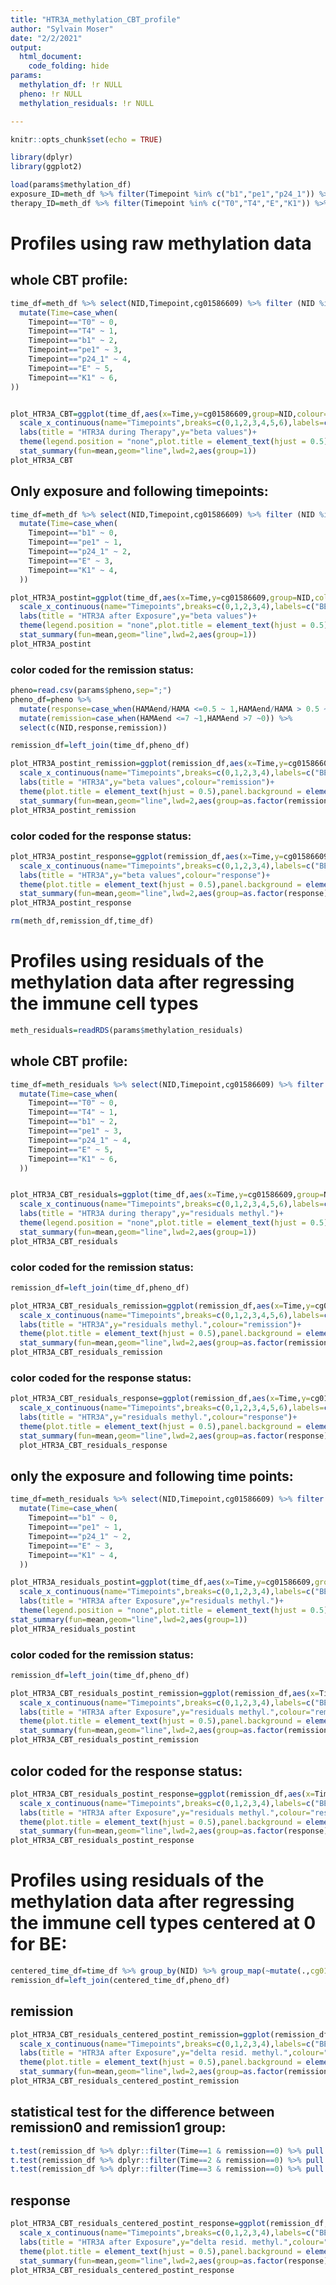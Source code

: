 ```yaml
---
title: "HTR3A_methylation_CBT_profile"
author: "Sylvain Moser"
date: "2/2/2021"
output: 
  html_document:
    code_folding: hide
params:
  methylation_df: !r NULL
  pheno: !r NULL
  methylation_residuals: !r NULL

---
```


```r
knitr::opts_chunk$set(echo = TRUE)
```

```r
library(dplyr)
library(ggplot2)
```



```r
load(params$methylation_df)
exposure_ID=meth_df %>% filter(Timepoint %in% c("b1","pe1","p24_1")) %>% pull(NID)
therapy_ID=meth_df %>% filter(Timepoint %in% c("T0","T4","E","K1")) %>% pull(NID)
```

# Profiles using raw methylation data 

## whole CBT profile: 

```r
time_df=meth_df %>% select(NID,Timepoint,cg01586609) %>% filter (NID %in% intersect(exposure_ID,therapy_ID)) %>% 
  mutate(Time=case_when(
    Timepoint=="T0" ~ 0,
    Timepoint=="T4" ~ 1,
    Timepoint=="b1" ~ 2,
    Timepoint=="pe1" ~ 3,
    Timepoint=="p24_1" ~ 4,
    Timepoint=="E" ~ 5,
    Timepoint=="K1" ~ 6,
))


plot_HTR3A_CBT=ggplot(time_df,aes(x=Time,y=cg01586609,group=NID,colour=NID))+geom_line()+
  scale_x_continuous(name="Timepoints",breaks=c(0,1,2,3,4,5,6),labels=c("T0","T4","BE","PE1h","PE24h","E","K"))+
  labs(title = "HTR3A during Therapy",y="beta values")+
  theme(legend.position = "none",plot.title = element_text(hjust = 0.5),panel.background = element_blank(),text = element_text(size = 30),axis.ticks=element_blank(),axis.line = element_line(colour ="darkgrey"))+
  stat_summary(fun=mean,geom="line",lwd=2,aes(group=1))
plot_HTR3A_CBT
```

## Only exposure and following timepoints: 
```r
time_df=meth_df %>% select(NID,Timepoint,cg01586609) %>% filter (NID %in% intersect(exposure_ID,therapy_ID)) %>% 
  mutate(Time=case_when(
    Timepoint=="b1" ~ 0,
    Timepoint=="pe1" ~ 1,
    Timepoint=="p24_1" ~ 2,
    Timepoint=="E" ~ 3,
    Timepoint=="K1" ~ 4,
  ))

plot_HTR3A_postint=ggplot(time_df,aes(x=Time,y=cg01586609,group=NID,colour=NID))+geom_line()+
  scale_x_continuous(name="Timepoints",breaks=c(0,1,2,3,4),labels=c("BE","PE1h","PE24h","E","K"))+
  labs(title = "HTR3A after Exposure",y="beta values")+
  theme(legend.position = "none",plot.title = element_text(hjust = 0.5),panel.background = element_blank(),text = element_text(size = 30),axis.ticks=element_blank(),,axis.line = element_line(colour ="darkgrey"))+
  stat_summary(fun=mean,geom="line",lwd=2,aes(group=1))
plot_HTR3A_postint
```

### color coded for the remission status: 
```r
pheno=read.csv(params$pheno,sep=";")
pheno_df=pheno %>%
  mutate(response=case_when(HAMAend/HAMA <=0.5 ~ 1,HAMAend/HAMA > 0.5 ~ 0)) %>% 
  mutate(remission=case_when(HAMAend <=7 ~1,HAMAend >7 ~0)) %>% 
  select(c(NID,response,remission))

remission_df=left_join(time_df,pheno_df)

plot_HTR3A_postint_remission=ggplot(remission_df,aes(x=Time,y=cg01586609,group=NID,colour=as.factor(remission)))+geom_line()+
  scale_x_continuous(name="Timepoints",breaks=c(0,1,2,3,4),labels=c("BE","PE1h","PE24h","E","K"))+
  labs(title = "HTR3A",y="beta values",colour="remission")+
  theme(plot.title = element_text(hjust = 0.5),panel.background = element_blank(),text = element_text(size = 30),axis.ticks=element_blank(),legend.title=element_text(size = 20),legend.text = element_text(size = 20),axis.line = element_line(colour ="darkgrey"))+
  stat_summary(fun=mean,geom="line",lwd=2,aes(group=as.factor(remission)))
plot_HTR3A_postint_remission
```

### color coded for the response status: 

```r
plot_HTR3A_postint_response=ggplot(remission_df,aes(x=Time,y=cg01586609,group=NID,colour=as.factor(response)))+geom_line()+
  scale_x_continuous(name="Timepoints",breaks=c(0,1,2,3,4),labels=c("BE","PE1h","PE24h","E","K"))+
  labs(title = "HTR3A",y="beta values",colour="response")+
  theme(plot.title = element_text(hjust = 0.5),panel.background = element_blank(),text = element_text(size = 30),axis.ticks=element_blank(),legend.title=element_text(size = 20),legend.text = element_text(size = 20),axis.line = element_line(colour ="darkgrey"))+
  stat_summary(fun=mean,geom="line",lwd=2,aes(group=as.factor(response)))
plot_HTR3A_postint_response

rm(meth_df,remission_df,time_df)
```

# Profiles using residuals of the methylation data after regressing the immune cell types

```r
meth_residuals=readRDS(params$methylation_residuals)
```

## whole CBT profile: 

```r
time_df=meth_residuals %>% select(NID,Timepoint,cg01586609) %>% filter (NID %in% intersect(exposure_ID,therapy_ID)) %>% 
  mutate(Time=case_when(
    Timepoint=="T0" ~ 0,
    Timepoint=="T4" ~ 1,
    Timepoint=="b1" ~ 2,
    Timepoint=="pe1" ~ 3,
    Timepoint=="p24_1" ~ 4,
    Timepoint=="E" ~ 5,
    Timepoint=="K1" ~ 6,
  ))


plot_HTR3A_CBT_residuals=ggplot(time_df,aes(x=Time,y=cg01586609,group=NID,colour=NID))+geom_line()+
  scale_x_continuous(name="Timepoints",breaks=c(0,1,2,3,4,5,6),labels=c("T0","T4","BE","PE1h","PE24h","E","K"))+
  labs(title = "HTR3A during therapy",y="residuals methyl.")+
  theme(legend.position = "none",plot.title = element_text(hjust = 0.5),panel.background = element_blank(),text = element_text(size = 30),axis.ticks=element_blank(),axis.line = element_line(colour ="darkgrey"))+
  stat_summary(fun=mean,geom="line",lwd=2,aes(group=1))
plot_HTR3A_CBT_residuals
```

### color coded for the remission status: 
```r
remission_df=left_join(time_df,pheno_df)

plot_HTR3A_CBT_residuals_remission=ggplot(remission_df,aes(x=Time,y=cg01586609,group=NID,colour=as.factor(remission)))+geom_line()+
  scale_x_continuous(name="Timepoints",breaks=c(0,1,2,3,4,5,6),labels=c("T0","T4","BE","PE1h","PE24h","E","K"))+
  labs(title = "HTR3A",y="residuals methyl.",colour="remission")+
  theme(plot.title = element_text(hjust = 0.5),panel.background = element_blank(),text = element_text(size = 30),axis.ticks=element_blank(),legend.title=element_text(size = 20),legend.text = element_text(size = 20),axis.line = element_line(colour ="darkgrey"))+
  stat_summary(fun=mean,geom="line",lwd=2,aes(group=as.factor(remission)))
plot_HTR3A_CBT_residuals_remission
```

### color coded for the response status: 

```r
plot_HTR3A_CBT_residuals_response=ggplot(remission_df,aes(x=Time,y=cg01586609,group=NID,colour=as.factor(response)))+geom_line()+
  scale_x_continuous(name="Timepoints",breaks=c(0,1,2,3,4,5,6),labels=c("T0","T4","BE","PE1h","PE24h","E","K"))+
  labs(title = "HTR3A",y="residuals methyl.",colour="response")+
  theme(plot.title = element_text(hjust = 0.5),panel.background = element_blank(),text = element_text(size = 30),axis.ticks=element_blank(),legend.title=element_text(size = 20),legend.text = element_text(size = 20),axis.line = element_line(colour ="darkgrey"))+
  stat_summary(fun=mean,geom="line",lwd=2,aes(group=as.factor(response)))
  plot_HTR3A_CBT_residuals_response
```

## only the exposure and following time points: 

```r
time_df=meth_residuals %>% select(NID,Timepoint,cg01586609) %>% filter (NID %in% intersect(exposure_ID,therapy_ID)) %>% 
  mutate(Time=case_when(
    Timepoint=="b1" ~ 0,
    Timepoint=="pe1" ~ 1,
    Timepoint=="p24_1" ~ 2,
    Timepoint=="E" ~ 3,
    Timepoint=="K1" ~ 4,
  ))

plot_HTR3A_residuals_postint=ggplot(time_df,aes(x=Time,y=cg01586609,group=NID,colour=NID))+geom_line()+
  scale_x_continuous(name="Timepoints",breaks=c(0,1,2,3,4),labels=c("BE","PE1h","PE24h","E","K"))+
  labs(title = "HTR3A after Exposure",y="residuals methyl.")+
  theme(legend.position = "none",plot.title = element_text(hjust = 0.5),panel.background = element_blank(),text = element_text(size = 30),axis.ticks=element_blank(),axis.line = element_line(colour ="darkgrey"))+
stat_summary(fun=mean,geom="line",lwd=2,aes(group=1))
plot_HTR3A_residuals_postint
```

### color coded for the remission status: 

```r
remission_df=left_join(time_df,pheno_df)

plot_HTR3A_CBT_residuals_postint_remission=ggplot(remission_df,aes(x=Time,y=cg01586609,group=NID,colour=as.factor(remission)))+geom_line()+
  scale_x_continuous(name="Timepoints",breaks=c(0,1,2,3,4),labels=c("BE","PE1h","PE24h","E","K"))+
  labs(title = "HTR3A after Exposure",y="residuals methyl.",colour="remission")+
  theme(plot.title = element_text(hjust = 0.5),panel.background = element_blank(),text = element_text(size = 30),axis.ticks=element_blank(),legend.title=element_text(size = 20),legend.text = element_text(size = 20),axis.line = element_line(colour ="darkgrey"))+
  stat_summary(fun=mean,geom="line",lwd=2,aes(group=as.factor(remission)))
plot_HTR3A_CBT_residuals_postint_remission
```
## color coded for the response status: 

```r
plot_HTR3A_CBT_residuals_postint_response=ggplot(remission_df,aes(x=Time,y=cg01586609,group=NID,colour=as.factor(response)))+geom_line()+
  scale_x_continuous(name="Timepoints",breaks=c(0,1,2,3,4),labels=c("BE","PE1h","PE24h","E","K"))+
  labs(title = "HTR3A after Exposure",y="residuals methyl.",colour="response")+
  theme(plot.title = element_text(hjust = 0.5),panel.background = element_blank(),text = element_text(size = 30),axis.ticks=element_blank(),legend.title=element_text(size = 20),legend.text = element_text(size = 20),axis.line = element_line(colour ="darkgrey"))+
  stat_summary(fun=mean,geom="line",lwd=2,aes(group=as.factor(response)))
plot_HTR3A_CBT_residuals_postint_response
```

# Profiles using residuals of the methylation data after regressing the immune cell types centered at 0 for BE:

```r
centered_time_df=time_df %>% group_by(NID) %>% group_map(~mutate(.,cg01586609=cg01586609  - as.numeric(.$cg01586609[.$Timepoint=="b1"])),.keep=T) %>% bind_rows()
remission_df=left_join(centered_time_df,pheno_df)
```

## remission

```r
plot_HTR3A_CBT_residuals_centered_postint_remission=ggplot(remission_df,aes(x=Time,y=cg01586609,group=NID,colour=as.factor(remission)))+geom_line()+
  scale_x_continuous(name="Timepoints",breaks=c(0,1,2,3,4),labels=c("BE","PE1h","PE24h","E","K"))+
  labs(title = "HTR3A after Exposure",y="delta resid. methyl.",colour="remission")+
  theme(plot.title = element_text(hjust = 0.5),panel.background = element_blank(),text = element_text(size = 30),axis.ticks=element_blank(),legend.title=element_text(size = 20),legend.text = element_text(size = 20),axis.line = element_line(colour ="darkgrey"))+
  stat_summary(fun=mean,geom="line",lwd=2,aes(group=as.factor(remission)))
plot_HTR3A_CBT_residuals_centered_postint_remission
```
## statistical test for the difference between remission0 and remission1 group: 

```r
t.test(remission_df %>% dplyr::filter(Time==1 & remission==0) %>% pull (cg01586609),remission_df %>% dplyr::filter(Time==1 & remission==1) %>% pull (cg01586609))
t.test(remission_df %>% dplyr::filter(Time==2 & remission==0) %>% pull (cg01586609),remission_df %>% dplyr::filter(Time==2 & remission==1) %>% pull (cg01586609))
t.test(remission_df %>% dplyr::filter(Time==3 & remission==0) %>% pull (cg01586609),remission_df %>% dplyr::filter(Time==3 & remission==1) %>% pull (cg01586609))
```

## response

```r
plot_HTR3A_CBT_residuals_centered_postint_response=ggplot(remission_df,aes(x=Time,y=cg01586609,group=NID,colour=as.factor(response)))+geom_line()+
  scale_x_continuous(name="Timepoints",breaks=c(0,1,2,3,4),labels=c("BE","PE1h","PE24h","E","K"))+
  labs(title = "HTR3A after Exposure",y="delta resid. methyl.",colour="response")+
  theme(plot.title = element_text(hjust = 0.5),panel.background = element_blank(),text = element_text(size = 30),axis.ticks=element_blank(),legend.title=element_text(size = 20),legend.text = element_text(size = 20),axis.line = element_line(colour ="darkgrey"))+
  stat_summary(fun=mean,geom="line",lwd=2,aes(group=as.factor(response)))
plot_HTR3A_CBT_residuals_centered_postint_response
```

